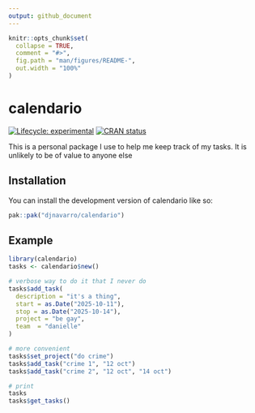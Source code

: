 ```yaml
---
output: github_document
---
```


<!-- README.md is generated from README.Rmd. Please edit that file -->

```r
knitr::opts_chunk$set(
  collapse = TRUE,
  comment = "#>",
  fig.path = "man/figures/README-",
  out.width = "100%"
)
```

# calendario

<!-- badges: start -->
[![Lifecycle: experimental](https://img.shields.io/badge/lifecycle-experimental-orange.svg)](https://lifecycle.r-lib.org/articles/stages.html#experimental)
[![CRAN status](https://www.r-pkg.org/badges/version/calendario)](https://CRAN.R-project.org/package=calendario)
<!-- badges: end -->

This is a personal package I use to help me keep track of my tasks. It is unlikely to be of value to anyone else


## Installation

You can install the development version of calendario like so:

``` r
pak::pak("djnavarro/calendario")
```

## Example

```r
library(calendario)
tasks <- calendario$new()

# verbose way to do it that I never do
tasks$add_task(
  description = "it's a thing",
  start = as.Date("2025-10-11"),
  stop = as.Date("2025-10-14"),
  project = "be gay",
  team  = "danielle"
)

# more convenient
tasks$set_project("do crime")
tasks$add_task("crime 1", "12 oct")
tasks$add_task("crime 2", "12 oct", "14 oct")

# print
tasks
tasks$get_tasks()
```